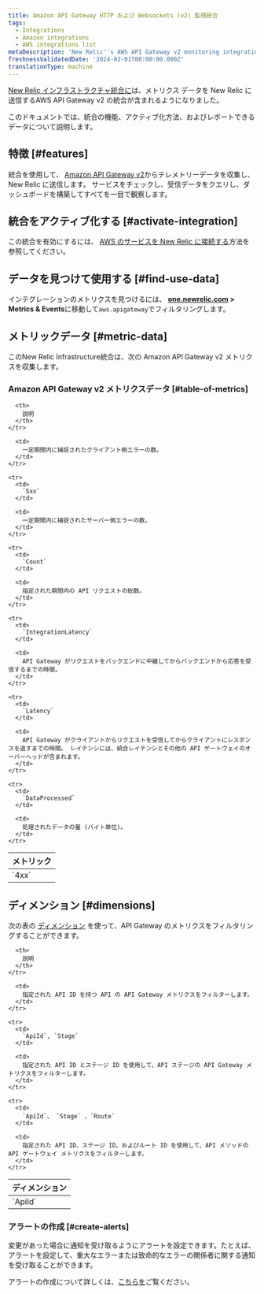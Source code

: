 ```yaml
---
title: Amazon API Gateway HTTP および Websockets (v2) 監視統合
tags:
  - Integrations
  - Amazon integrations
  - AWS integrations list
metaDescription: 'New Relic''s AWS API Gateway v2 monitoring integration: what data it reports, and how to enable it.'
freshnessValidatedDate: '2024-02-01T00:00:00.000Z'
translationType: machine
---
```


[New Relic インフラストラクチャ統合に](/docs/infrastructure/introduction-infra-monitoring)は、メトリクス データを New Relic に送信するAWS API Gateway v2 の統合が含まれるようになりました。

このドキュメントでは、統合の機能、アクティブ化方法、およびレポートできるデータについて説明します。

## 特徴 [#features]

統合を使用して、 [Amazon API Gateway v2](https://aws.amazon.com/api-gateway/)からテレメトリーデータを収集し、New Relic に送信します。 サービスをチェックし、受信データをクエリし、ダッシュボードを構築してすべてを一目で観察します。

## 統合をアクティブ化する [#activate-integration]

この統合を有効にするには、 [AWS のサービスを New Relic に接続する](/docs/infrastructure/amazon-integrations/connect/aws-metric-stream-setup/)方法を参照してください。

## データを見つけて使用する [#find-use-data]

インテグレーションのメトリクスを見つけるには、 <DNT>**[one.newrelic.com](https://one.newrelic.com/all-capabilities) &gt; Metrics &amp; Events**</DNT>に移動して`aws.apigateway`でフィルタリングします。

## メトリックデータ [#metric-data]

このNew Relic Infrastructure統合は、次の Amazon API Gateway v2 メトリクスを収集します。

### Amazon API Gateway v2 メトリクスデータ [#table-of-metrics]

<table>
  <thead>
    <tr>
      <th style={{ width: "200px" }}>
        メトリック
      </th>

      <th>
        説明
      </th>
    </tr>
  </thead>

  <tbody>
    <tr>
      <td>
        `4xx`
      </td>

      <td>
        一定期間内に捕捉されたクライアント側エラーの数。
      </td>
    </tr>

    <tr>
      <td>
        `5xx`
      </td>

      <td>
        一定期間内に捕捉されたサーバー側エラーの数。
      </td>
    </tr>

    <tr>
      <td>
        `Count`
      </td>

      <td>
        指定された期間内の API リクエストの総数。
      </td>
    </tr>

    <tr>
      <td>
        `IntegrationLatency`
      </td>

      <td>
        API Gateway がリクエストをバックエンドに中継してからバックエンドから応答を受信するまでの時間。
      </td>
    </tr>

    <tr>
      <td>
        `Latency`
      </td>

      <td>
        API Gateway がクライアントからリクエストを受信してからクライアントにレスポンスを返すまでの時間。 レイテンシには、統合レイテンシとその他の API ゲートウェイのオーバーヘッドが含まれます。
      </td>
    </tr>

    <tr>
      <td>
        `DataProcessed`
      </td>

      <td>
        処理されたデータの量 (バイト単位)。
      </td>
    </tr>
  </tbody>
</table>

## ディメンション [#dimensions]

次の表の [ディメンション](http://docs.aws.amazon.com/AmazonCloudWatch/latest/APIReference/API_Dimension.html) を使って、API Gateway のメトリクスをフィルタリングすることができます。

<table>
  <thead>
    <tr>
      <th style={{ width: "285x" }}>
        ディメンション
      </th>

      <th>
        説明
      </th>
    </tr>
  </thead>

  <tbody>
    <tr>
      <td>
        `ApiId`
      </td>

      <td>
        指定された API ID を持つ API の API Gateway メトリクスをフィルターします。
      </td>
    </tr>

    <tr>
      <td>
        `ApiId`, `Stage`
      </td>

      <td>
        指定された API ID とステージ ID を使用して、API ステージの API Gateway メトリクスをフィルターします。
      </td>
    </tr>

    <tr>
      <td>
        `ApiId`、 `Stage` 、`Route`
      </td>

      <td>
        指定された API ID、ステージ ID、およびルート ID を使用して、API メソッドの API ゲートウェイ メトリクスをフィルターします。
      </td>
    </tr>
  </tbody>
</table>

### アラートの作成 [#create-alerts]

変更があった場合に通知を受け取るようにアラートを設定できます。たとえば、アラートを設定して、重大なエラーまたは致命的なエラーの関係者に関する通知を受け取ることができます。

アラートの作成について詳しくは、[こちらを](/docs/tutorial-create-alerts/create-an-alert/)ご覧ください。
